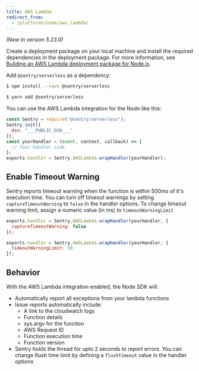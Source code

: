 ```yaml
---
title: AWS Lambda
redirect_from:
  - /platforms/node/aws_lambda/
---
```


_(New in version 5.23.0)_

Create a deployment package on your local machine and install the required dependencies in the deployment package. For more information, see [Building an AWS Lambda deployment package for Node.js](https://aws.amazon.com/premiumsupport/knowledge-center/lambda-deployment-package-nodejs/).

Add `@sentry/serverless` as a dependency:

```bash {tabTitle:npm}
$ npm install --save @sentry/serverless
```

```bash {tabTitle:Yarn}
$ yarn add @sentry/serverless
```

You can use the AWS Lambda integration for the Node like this:
```javascript
const Sentry = require("@sentry/serverless");
Sentry.init({
  dsn: "___PUBLIC_DSN___"
});
const yourHandler = (event, context, callback) => {
  // Your handler code
};
exports.handler = Sentry.AWSLambda.wrapHandler(yourHandler);
```

<!-- TODO-ADD-VERIFICATION-EXAMPLE -->
## Enable Timeout Warning

Sentry reports timeout warning when the function is within 500ms of it's execution time. You can turn off timeout warnings by setting `captureTimeoutWarning` to `false` in the handler options. To change timeout warning limit, assign a numeric value (in ms) to `timeoutWarningLimit`

```javascript {tabTitle:captureTimeoutWarning}
exports.handler = Sentry.AWSLambda.wrapHandler(yourHandler, {
  captureTimeoutWarning: false
});
```

```javascript {tabTitle:timeoutWarning}
exports.handler = Sentry.AWSLambda.wrapHandler(yourHandler, {
  timeoutWarningLimit: 50
});
```

## Behavior

With the AWS Lambda integration enabled, the Node SDK will:
- Automatically report all exceptions from your lambda functions
- Issue reports automatically include:
  - A link to the cloudwatch logs
  - Function details
  - sys.argv for the function
  - AWS Request ID
  - Function execution time
  - Function version
- Sentry holds the thread for upto 2 seconds to report errors. You can change flush time limit by defining a `flushTimeout` value in the handler options
